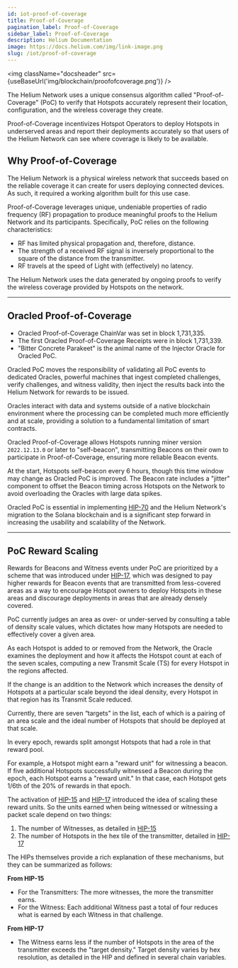 ```yaml
---
id: iot-proof-of-coverage
title: Proof-of-Coverage
pagination_label: Proof-of-Coverage
sidebar_label: Proof-of-Coverage
description: Helium Documentation
image: https://docs.helium.com/img/link-image.png
slug: /iot/proof-of-coverage
---
```



<img className="docsheader" src={useBaseUrl('img/blockchain/proofofcoverage.png')} />

The Helium Network uses a unique consensus algorithm called "Proof-of-Coverage" (PoC) to verify that
Hotspots accurately represent their location, configuration, and the wireless coverage they create.

Proof-of-Coverage incentivizes Hotspot Operators to deploy Hotspots in underserved areas and report
their deployments accurately so that users of the Helium Network can see where coverage is likely to
be available.

## Why Proof-of-Coverage

The Helium Network is a physical wireless network that succeeds based on the reliable coverage it
can create for users deploying connected devices. As such, it required a working algorithm built for
this use case.

Proof-of-Coverage leverages unique, undeniable properties of radio frequency (RF) propagation to
produce meaningful proofs to the Helium Network and its participants. Specifically, PoC relies on
the following characteristics:

- RF has limited physical propagation and, therefore, distance.
- The strength of a received RF signal is inversely proportional to the square of the distance from
  the transmitter.
- RF travels at the speed of Light with (effectively) no latency.

The Helium Network uses the data generated by ongoing proofs to verify the wireless coverage
provided by Hotspots on the network.

---

## Oracled Proof-of-Coverage

- Oracled Proof-of-Coverage ChainVar was set in block 1,731,335.
- The first Oracled Proof-of-Coverage Receipts were in block 1,731,339.
- "Bitter Concrete Parakeet" is the animal name of the Injector Oracle for Oracled PoC.

Oracled PoC moves the responsibility of validating all PoC events to dedicated Oracles, powerful
machines that ingest completed challenges, verify challenges, and witness validity, then inject the
results back into the Helium Network for rewards to be issued.

Oracles interact with data and systems outside of a native blockchain environment where the
processing can be completed much more efficiently and at scale, providing a solution to a
fundamental limitation of smart contracts.

Oracled Proof-of-Coverage allows Hotspots running miner version `2022.12.13.0` or later to
"self-beacon", transmitting Beacons on their own to participate in Proof-of-Coverage, ensuring more
reliable Beacon events.

At the start, Hotspots self-beacon every 6 hours, though this time window may change as Oracled PoC
is improved. The Beacon rate includes a "jitter" component to offset the Beacon timing across
Hotspots on the Network to avoid overloading the Oracles with large data spikes.

Oracled PoC is essential in implementing [HIP-70][hip-70] and the Helium Network's migration to the
Solana blockchain and is a significant step forward in increasing the usability and scalability of
the Network.

---

## PoC Reward Scaling

Rewards for Beacons and Witness events under PoC are prioritized by a scheme that was introduced
under [HIP-17][hip-17], which was designed to pay higher rewards for Beacon events that are
transmitted from less-covered areas as a way to encourage Hotspot owners to deploy Hotspots in these
areas and discourage deployments in areas that are already densely covered.

PoC currently judges an area as over- or under-served by consulting a table of density scale values,
which dictates how many Hotspots are needed to effectively cover a given area.

As each Hotspot is added to or removed from the Network, the Oracle examines the deployment and how
it affects the Hotspot count at each of the seven scales, computing a new Transmit Scale (TS) for
every Hotspot in the regions affected.

If the change is an addition to the Network which increases the density of Hotspots at a particular
scale beyond the ideal density, every Hotspot in that region has its Transmit Scale reduced.

Currently, there are seven “targets” in the list, each of which is a pairing of an area scale and
the ideal number of Hotspots that should be deployed at that scale.

In every epoch, rewards split amongst Hotspots that had a role in that reward pool.

For example, a Hotspot might earn a "reward unit" for witnessing a beacon. If five additional
Hotspots successfully witnessed a Beacon during the epoch, each Hotspot earns a "reward unit." In
that case, each Hotspot gets 1/6th of the 20% of rewards in that epoch.

The activation of [HIP-15][hip-15] and [HIP-17][hip-17] introduced the idea of scaling these reward
units. So the units earned when being witnessed or witnessing a packet scale depend on two things:

1. The number of Witnesses, as detailed in [HIP-15][hip-15]
2. The number of Hotspots in the hex tile of the transmitter, detailed in [HIP-17][hip-17]

The HIPs themselves provide a rich explanation of these mechanisms, but they can be summarized as
follows:

**From HIP-15**

- For the Transmitters: The more witnesses, the more the transmitter earns.
- For the Witness: Each additional Witness past a total of four reduces what is earned by each
  Witness in that challenge.

**From HIP-17**

- The Witness earns less if the number of Hotspots in the area of the transmitter exceeds the
  "target density." Target density varies by hex resolution, as detailed in the HIP and defined in
  several chain variables.

<TopLedgerEmbed
  title="IOT token rewards"
  caption="Daily IOT token rewards by reward category"
  client="helium"
  queryId="7478"
  visualizationId="22030"
  apiKey="VIIqvYhSLrXZ01R7OSzMhPfG0cEivFklSSiXYsaM"
/>

[hip-15]: https://github.com/helium/HIP/blob/master/0015-beaconing-rewards.md
[hip-17]:
  https://github.com/helium/HIP/blob/master/0017-hex-density-based-transmit-reward-scaling.md
[hip-70]: https://github.com/helium/HIP/blob/main/0070-scaling-helium.md

<!-- TODO: explain witness selection process, hip-83 (first 14), proximity, range limits, etc -->
